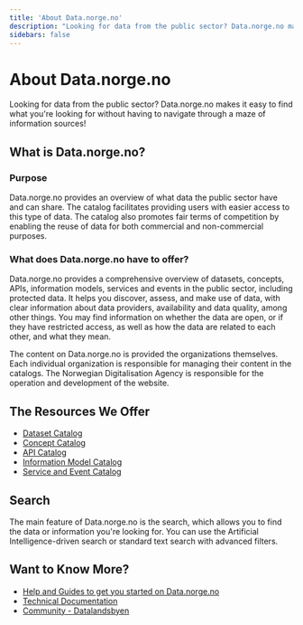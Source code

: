 ```yaml
---
title: 'About Data.norge.no'
description: "Looking for data from the public sector? Data.norge.no makes it easy to find what you're looking for without having to navigate through a maze of information sources!"
sidebars: false
---
```


# About Data.norge.no

<Ingress size='xs'>
    Looking for data from the public sector? Data.norge.no makes it easy to find what you're looking for without having
    to navigate through a maze of information sources!
</Ingress>

## What is Data.norge.no?

### Purpose

Data.norge.no provides an overview of what data the public sector have and can share. The catalog facilitates providing users with easier access to this type of data. The catalog also promotes fair terms of competition by enabling the reuse of data for both commercial and non-commercial purposes.

### What does Data.norge.no have to offer?

Data.norge.no provides a comprehensive overview of datasets, concepts, APIs, information models, services and events in the public sector, including protected data. It helps you discover, assess, and make use of data, with clear information about data providers, availability and data quality, among other things. You may find information on whether the data are open, or if they have restricted access, as well as how the data are related to each other, and what they mean.

The content on Data.norge.no is provided the organizations themselves. Each individual organization is responsible for managing their content in the catalogs. The Norwegian Digitalisation Agency is responsible for the operation and development of the website.

## The Resources We Offer

- [Dataset Catalog](https://data.norge.no/datasets)
- [Concept Catalog](https://data.norge.no/concepts)
- [API Catalog](https://data.norge.no/data-services)
- [Information Model Catalog](https://data.norge.no/information-models)
- [Service and Event Catalog](https://data.norge.no/public-services-and-events)

## Search

The main feature of Data.norge.no is the search, which allows you to find the data or information you're looking for. You can use the Artificial Intelligence-driven search or standard text search with advanced filters.

## Want to Know More?

- [Help and Guides to get you started on Data.norge.no](/docs/)
- [Technical Documentation](https://informasjonsforvaltning.github.io/)
- [Community - Datalandsbyen](https://datalandsbyen.norge.no/)
